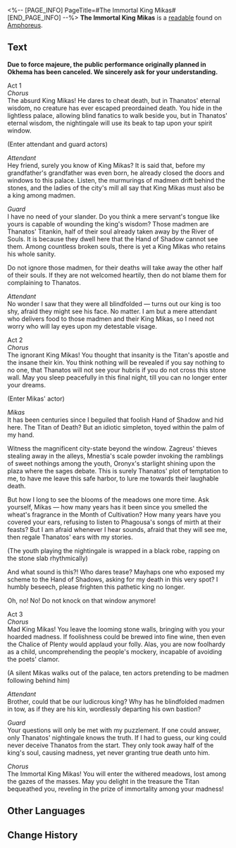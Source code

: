 <%-- [PAGE_INFO]
PageTitle=#The Immortal King Mikas#
[END_PAGE_INFO] --%>
{{Readable Infobox
|id           = 435
|partIds      = 190737
|title        = 
|image        = Item The Immortal King Mikas.png
|world        = Amphoreus
|parts        = 1
|author       = <!--to be added-->
|description  = A theater script originally slated to be performed in Okhema. A story of how King Mikas sought to beguile Thanatos, only to be punished by the Titan.
|part1        = The Immortal King Mikas
|source1      = {{cx|Source missing}}
|characters   = Mnestia; Oronyx; Phagousa; Thanatos; Zagreus
|factions     = Okhema
}}
'''The Immortal King Mikas''' is a [[readable]] found on [[Amphoreus]].
<!--
==Location==
{{Map Embed|<map name>|<marker id>}}
-->
==Text==
'''Due to force majeure, the public performance originally planned in Okhema has been canceled. We sincerely ask for your understanding.'''

Act 1<br />
''Chorus''<br />
The absurd King Mikas! He dares to cheat death, but in Thanatos' eternal wisdom, no creature has ever escaped preordained death. You hide in the lightless palace, allowing blind fanatics to walk beside you, but in Thanatos' eternal wisdom, the nightingale will use its beak to tap upon your spirit window.

(Enter attendant and guard actors)

''Attendant''<br />
Hey friend, surely you know of King Mikas? It is said that, before my grandfather's grandfather was even born, he already closed the doors and windows to this palace. Listen, the murmurings of madmen drift behind the stones, and the ladies of the city's mill all say that King Mikas must also be a king among madmen.

''Guard''<br />
I have no need of your slander. Do you think a mere servant's tongue like yours is capable of wounding the king's wisdom? Those madmen are Thanatos' Titankin, half of their soul already taken away by the River of Souls. It is because they dwell here that the Hand of Shadow cannot see them. Among countless broken souls, there is yet a King Mikas who retains his whole sanity.

Do not ignore those madmen, for their deaths will take away the other half of their souls. If they are not welcomed heartily, then do not blame them for complaining to Thanatos.

''Attendant''<br />
No wonder I saw that they were all blindfolded &mdash; turns out our king is too shy, afraid they might see his face. No matter. I am but a mere attendant who delivers food to those madmen and their King Mikas, so I need not worry who will lay eyes upon my detestable visage.

Act 2<br />
''Chorus''<br />
The ignorant King Mikas! You thought that insanity is the Titan's apostle and the insane their kin. You think nothing will be revealed if you say nothing to no one, that Thanatos will not see your hubris if you do not cross this stone wall. May you sleep peacefully in this final night, till you can no longer enter your dreams.

(Enter Mikas' actor)

''Mikas''<br />
It has been centuries since I beguiled that foolish Hand of Shadow and hid here. The Titan of Death? But an idiotic simpleton, toyed within the palm of my hand.

Witness the magnificent city-state beyond the window. Zagreus' thieves stealing away in the alleys, Mnestia's scale powder invoking the ramblings of sweet nothings among the youth, Oronyx's starlight shining upon the plaza where the sages debate. This is surely Thanatos' plot of temptation to me, to have me leave this safe harbor, to lure me towards their laughable death.

But how I long to see the blooms of the meadows one more time. Ask yourself, Mikas &mdash; how many years has it been since you smelled the wheat's fragrance in the Month of Cultivation? How many years have you covered your ears, refusing to listen to Phagousa's songs of mirth at their feasts? But I am afraid whenever I hear sounds, afraid that they will see me, then regale Thanatos' ears with my stories.

(The youth playing the nightingale is wrapped in a black robe, rapping on the stone slab rhythmically)

And what sound is this?! Who dares tease? Mayhaps one who exposed my scheme to the Hand of Shadows, asking for my death in this very spot? I humbly beseech, please frighten this pathetic king no longer.

Oh, no! No! Do not knock on that window anymore!

Act 3<br />
''Chorus''<br />
Mad King Mikas! You leave the looming stone walls, bringing with you your hoarded madness. If foolishness could be brewed into fine wine, then even the Chalice of Plenty would applaud your folly. Alas, you are now foolhardy as a child, uncomprehending the people's mockery, incapable of avoiding the poets' clamor.

(A silent Mikas walks out of the palace, ten actors pretending to be madmen following behind him)

''Attendant''<br />
Brother, could that be our ludicrous king? Why has he blindfolded madmen in tow, as if they are his kin, wordlessly departing his own bastion?

''Guard''<br />
Your questions will only be met with my puzzlement. If one could answer, only Thanatos' nightingale knows the truth. If I had to guess, our king could never deceive Thanatos from the start. They only took away half of the king's soul, causing madness, yet never granting true death unto him.

''Chorus''<br />
The Immortal King Mikas! You will enter the withered meadows, lost among the gazes of the masses. May you delight in the treasure the Titan bequeathed you, reveling in the prize of immortality among your madness!

<!--
==Trivia==
* 
-->
==Other Languages==
{{Other Languages
|en   = The Immortal King Mikas
|zhs  = 不死的弥卡斯王
|zht  = 不死的彌卡斯王
|ja   = 不死身のミカース王
|ko   = 불사의 미카스 왕
|es   = El rey Mikas inmortal
|fr   = Mikas, le roi immortel
|ru   = Бессмертный царь Микас
|th   = ราชา Mikas ผู้เป็นอมตะ
|vi   = Vua Mikas Bất Tử
|de   = Der unsterbliche König Mikas
|id   = Raja Mikas yang Abadi
|pt   = O Imortal Rei Mikas
}}

==Change History==
{{Change History|3.0}}